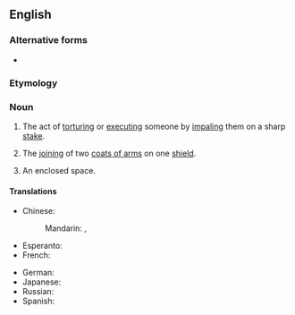 ==English==
{{wikipedia}}

===Alternative forms===
* {{l|en|empalement}} {{qualifier|obsolete}}

===Etymology===
{{suffix|impale|ment|lang=en}}

===Noun===
{{en-noun|~}}

# The act of [[torturing]] or [[executing]] someone by [[impaling]] them on a sharp [[stake]].
# {{lb|en|heraldry}} The [[joining]] of two [[coat of arms|coats of arms]] on one [[shield]].
# An enclosed space. <!--Chambers 1908-->

====Translations====
{{trans-top|act of torturing}}
* Chinese:
*: Mandarin: {{t+|cmn|穿刺|tr=chuāncì|sc=Hani}}, {{t+|cmn|刺穿|tr=cìchuān|sc=Hani}}
* Esperanto: {{t|eo|palisumo}}
* French: {{t+|fr|empalement|m}}
{{trans-mid}}
* German: {{t|de|Pfählung|f}}
* Japanese: {{t|ja|串刺し|tr=くしざし, kushizashi}}
* Russian: {{t|ru|посаже́ние на́ кол|n}}
* Spanish: {{t+|es|empalamiento|m}}
{{trans-bottom}}